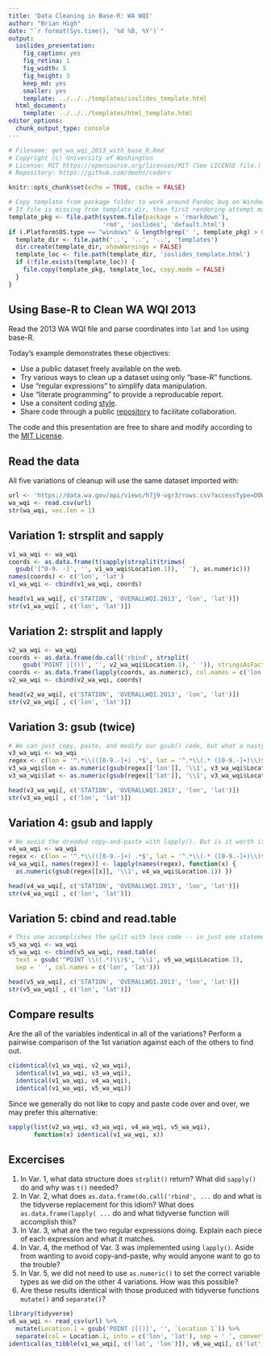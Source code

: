 ```yaml
---
title: 'Data Cleaning in Base-R: WA WQI'
author: "Brian High"
date: "`r format(Sys.time(), '%d %B, %Y')`"
output:
  ioslides_presentation:
    fig_caption: yes
    fig_retina: 1
    fig_width: 5
    fig_height: 3
    keep_md: yes
    smaller: yes
    template: ../../../templates/ioslides_template.html
  html_document:
    template: ../../../templates/html_template.html
editor_options: 
  chunk_output_type: console
---
```


```r
# Filename: get_wa_wqi_2013_with_base_R.Rmd
# Copyright (c) University of Washington
# License: MIT https://opensource.org/licenses/MIT (See LICENSE file.)
# Repository: https://github.com/deohs/coders
```

```r
knitr::opts_chunk$set(echo = TRUE, cache = FALSE)
```

```r
# Copy template from package folder to work around Pandoc bug on Windows.
# If file is missing from template_dir, then first rendering attempt may fail.
template_pkg <- file.path(system.file(package = 'rmarkdown'), 
                          'rmd', 'ioslides', 'default.html')
if (.Platform$OS.type == "windows" & length(grep(' ', template_pkg) > 0)) { 
  template_dir <- file.path('..', '..', '..', 'templates')
  dir.create(template_dir, showWarnings = FALSE)
  template_loc <- file.path(template_dir, 'ioslides_template.html')
  if (!file.exists(template_loc)) {
    file.copy(template_pkg, template_loc, copy.mode = FALSE)
  }
}
```

## Using Base-R to Clean WA WQI 2013

Read the 2013 WA WQI file and parse coordinates into `lat` and `lon` using base-R.

Today's example demonstrates these objectives:

* Use a public dataset freely available on the web.
* Try various ways to clean up a dataset using only "base-R" functions.
* Use "regular expressions" to simplify data manipulation.
* Use "literate programming" to provide a reproducable report.
* Use a consitent coding [style](https://google.github.io/styleguide/Rguide.xml).
* Share code through a public [repository](https://github.com/deohs/coders) to facilitate collaboration.

The code and this presentation are free to share and modify according to the 
[MIT License](https://github.com/deohs/coders/blob/master/LICENSE).

## Read the data

All five variations of cleanup will use the same dataset imported with:

```r
url <- 'https://data.wa.gov/api/views/h7j9-vgr3/rows.csv?accessType=DOWNLOAD'
wa_wqi <- read.csv(url)
str(wa_wqi, vec.len = 1)
```

## Variation 1: strsplit and sapply

```r
v1_wa_wqi <- wa_wqi
coords <- as.data.frame(t(sapply(strsplit(trimws(
  gsub('[^0-9. -]', '', v1_wa_wqi$Location.1)), ' '), as.numeric)))
names(coords) <- c('lon', 'lat')
v1_wa_wqi <- cbind(v1_wa_wqi, coords)

head(v1_wa_wqi[, c('STATION', 'OVERALLWQI.2013', 'lon', 'lat')])
str(v1_wa_wqi[ , c('lon', 'lat')])
```

## Variation 2: strsplit and lapply

```r
v2_wa_wqi <- wa_wqi
coords <- as.data.frame(do.call('rbind', strsplit(
    gsub('POINT |[()]', '', v2_wa_wqi$Location.1), ' ')), stringsAsFactors = FALSE)
coords <- as.data.frame(lapply(coords, as.numeric), col.names = c('lon', 'lat'))
v2_wa_wqi <- cbind(v2_wa_wqi, coords)

head(v2_wa_wqi[, c('STATION', 'OVERALLWQI.2013', 'lon', 'lat')])
str(v2_wa_wqi[ , c('lon', 'lat')])
```


## Variation 3: gsub (twice)

```r
# We can just copy, paste, and modify our gsub() code, but what a nasty habit!
v3_wa_wqi <- wa_wqi
regex <- c(lon = '^.*\\(([0-9.-]+) .*$', lat = '^.*\\(.* ([0-9.-]+)\\)$')
v3_wa_wqi$lon <- as.numeric(gsub(regex[['lon']], '\\1', v3_wa_wqi$Location.1))
v3_wa_wqi$lat <- as.numeric(gsub(regex[['lat']], '\\1', v3_wa_wqi$Location.1))

head(v3_wa_wqi[, c('STATION', 'OVERALLWQI.2013', 'lon', 'lat')])
str(v3_wa_wqi[ , c('lon', 'lat')])
```

## Variation 4: gsub and lapply

```r
# We avoid the dreaded copy-and-paste with lapply(). But is it worth it?
v4_wa_wqi <- wa_wqi
regex <- c(lon = '^.*\\(([0-9.-]+) .*$', lat = '^.*\\(.* ([0-9.-]+)\\)$')
v4_wa_wqi[, names(regex)] <- lapply(names(regex), function(x) {
  as.numeric(gsub(regex[[x]], '\\1', v4_wa_wqi$Location.1)) })

head(v4_wa_wqi[, c('STATION', 'OVERALLWQI.2013', 'lon', 'lat')])
str(v4_wa_wqi[ , c('lon', 'lat')])
```

## Variation 5: cbind and read.table

```r
# This one accomplishes the split with less code -- in just one statement.
v5_wa_wqi <- wa_wqi
v5_wa_wqi <- cbind(v5_wa_wqi, read.table(
  text = gsub('^POINT \\((.*)\\)$', '\\1', v5_wa_wqi$Location.1), 
  sep = ' ', col.names = c('lon', 'lat')))

head(v5_wa_wqi[, c('STATION', 'OVERALLWQI.2013', 'lon', 'lat')])
str(v5_wa_wqi[ , c('lon', 'lat')])
```

## Compare results

Are the all of the variables indentical in all of the variations? Perform a 
pairwise comparison of the 1st variation against each of the others to find out.

```r
c(identical(v1_wa_wqi, v2_wa_wqi),
  identical(v1_wa_wqi, v3_wa_wqi),
  identical(v1_wa_wqi, v4_wa_wqi),
  identical(v1_wa_wqi, v5_wa_wqi))
```

Since we generally do not like to copy and paste code over and over, we may 
prefer this alternative:

```r
sapply(list(v2_wa_wqi, v3_wa_wqi, v4_wa_wqi, v5_wa_wqi), 
       function(x) identical(v1_wa_wqi, x))
```

## Excercises

1. In Var. 1, what data structure does `strplit()` return? What did `sapply()` 
   do and why was `t()` needed?
2. In Var. 2, what does `as.data.frame(do.call('rbind', ...` do and what is 
   the tidyverse replacement for this idiom? What does `as.data.frame(lapply( ...`
   do and what tidyverse function will accomplish this?
3. In Var. 3, what are the two regular expressions doing. Explain each piece of
   each expression and what it matches.
4. In Var. 4, the method of Var. 3 was implemented using `lapply()`. Aside from
   wanting to avoid copy-and-paste, why would anyone want to go to the trouble?
5. In Var. 5, we did not need to use `as.numeric()` to set the correct variable 
   types as we did on the other 4 variations. How was this possible?
6. Are these results identical with those produced with tidyverse functions 
   `mutate()` and `separate()`?

```r
library(tidyverse)
v6_wa_wqi <- read_csv(url) %>% 
  mutate(Location.1 = gsub('POINT |[()]', '', `Location 1`)) %>%
  separate(col = Location.1, into = c('lon', 'lat'), sep = ' ', convert = TRUE)
identical(as_tibble(v1_wa_wqi[, c('lat', 'lon')]), v6_wa_wqi[, c('lat', 'lon')])
```
